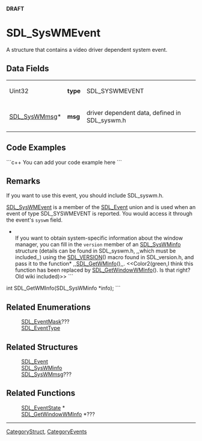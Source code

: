 <!-- pragma section-numbers off -->
<!-- pragma camelcase off -->
'''DRAFT'''

= SDL_SysWMEvent =
A structure that contains a video driver dependent system event.


== Data Fields ==
{|
|Uint32
|'''type'''
|SDL_SYSWMEVENT
|-
|[[SDL_SysWMmsg]]*
|'''msg'''
|driver dependent data, defined in SDL_syswm.h
|}

== Code Examples ==
```c++
You can add your code example here
```

== Remarks ==
If you want to use this event, you should include SDL_syswm.h.

[[SDL_SysWMEvent]] is a member of the [[SDL_Event]] union and is used when an event of type SDL_SYSWMEVENT is reported. You would access it through the event's <code>syswm</code> field. 

*<br/>If you want to obtain system-specific information about the window manager, you can fill in the <code>version</code> member of an [[SDL_SysWMinfo]] structure (details can be found in SDL_syswm.h, ,,which must be included,,) using the [[SDL_VERSION]]() macro found in SDL_version.h, and pass it to the function* ,,[[SDL_GetWMInfo]](),,.  <<Color2(green,I think this function has been replaced by [[SDL_GetWindowWMInfo]]().  Is that right?  Old wiki included)>> ```
int SDL_GetWMInfo(SDL_SysWMinfo *info);
```

== Related Enumerations ==
:[[SDL_EventMask]]???
:[[SDL_EventType]]

== Related Structures ==
:[[SDL_Event]]
:[[SDL_SysWMinfo]]
:[[SDL_SysWMmsg]]???

== Related Functions ==
:[[SDL_EventState]] *
:[[SDL_GetWindowWMInfo]] *???

----
[[CategoryStruct]], [[CategoryEvents]]
